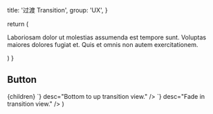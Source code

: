 
  title: '过渡 Transition',
  group: 'UX',
}

  return (
    <p>
      Laboriosam dolor ut molestias assumenda est tempore sunt. Voluptas maiores dolores
      fugiat et. Quis et omnis non autem exercitationem.
    </p>
  )
}

## Button

  <Layout meta={meta} replay>
    {children}
    <Playground
      replay
      scope={{ BottomUpTransitionView, Demo }}
      code={`<BottomUpTransitionView><Demo /></BottomUpTransitionView>`}
      desc="Bottom to up transition view."
    />
    <Playground
      replay
      scope={{ FadeInOutTransitionView, Demo }}
      code={`<FadeInOutTransitionView><Demo /></FadeInOutTransitionView>`}
      desc="Fade in transition view."
    />
  </Layout>
)
